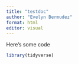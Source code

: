 ```yaml
---
title: "testdoc"
author: "Evelyn Bermudez"
format: html
editor: visual
---
```


Here's some code

```r

library(tidyverse)

```
